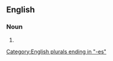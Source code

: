 ==English==

===Noun===
{{head|en|noun form}}

# {{plural of|nightdress|lang=en}}

[[Category:English plurals ending in "-es"]]